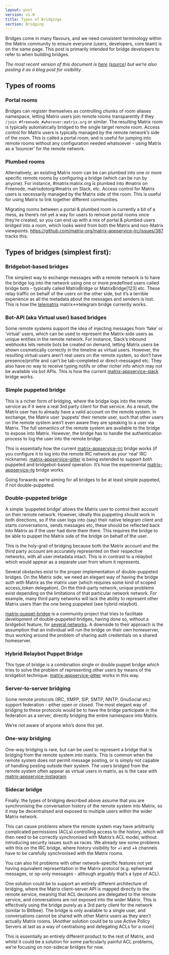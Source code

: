 ```yaml
---
layout: post
version: v1.0
title: Types of Bridgings
section: Bridging
---
```


Bridges come in many flavours, and we need consistent terminology within the Matrix community to ensure everyone (users, developers, core team) is on the same page.  This post is primarily intended for bridge developers to refer to when building bridges.

*The most recent version of this document is [here](https://matrix.org/docs/guides/types-of-bridging.html) ([source](https://github.com/matrix-org/matrix-doc/blob/master/supporting-docs/guides/2017-03-11-types-of-bridging.md)) but we’re also posting it as a blog post for visibility.*

## Types of rooms

### Portal rooms

Bridges can register themselves as controlling chunks of room aliases namespace, letting Matrix users join remote rooms transparently if they `/join #freenode_#wherever:matrix.org` or similar.  The resulting Matrix room is typically automatically bridged to the single target remote room. Access control for Matrix users is typically managed by the remote network’s side of the room. This is called a portal room, and is useful for jumping into remote rooms without any configuration needed whatsoever - using Matrix as a ‘bouncer’ for the remote network.

### Plumbed rooms

Alternatively, an existing Matrix room can be can plumbed into one or more specific remote rooms by configuring a bridge (which can be run by anyone).  For instance, #matrix:matrix.org is plumbed into #matrix on Freenode, matrixdotorg/#matrix on Slack, etc.  Access control for Matrix users is necessarily managed by the Matrix side of the room. This is useful for using Matrix to link together different communities.

Migrating rooms between a portal & plumbed room is currently a bit of a mess, as there’s not yet a way for users to remove portal rooms once they’re created, so you can end up with a mix of portal & plumbed users bridged into a room, which looks weird from both the Matrix and non-Matrix viewpoints. https://github.com/matrix-org/matrix-appservice-irc/issues/387 tracks this.

## Types of bridges (simplest first):

### Bridgebot-based bridges

The simplest way to exchange messages with a remote network is to have the bridge log into the network using one or more predefined users called bridge bots - typically called MatrixBridge or MatrixBridge[123] etc.  These relay traffic on behalf of the users on the other side, but it’s a terrible experience as all the metadata about the messages and senders is lost.  This is how the [telematrix](https://github.com/SijmenSchoon/telematrix) matrix<->telegram bridge currently works.

### Bot-API (aka Virtual user) based bridges

Some remote systems support the idea of injecting messages from ‘fake’ or ‘virtual’ users, which can be used to represent the Matrix-side users as unique entities in the remote network.  For instance, Slack’s inbound webhooks lets remote bots be created on demand, letting Matrix users be shown cosmetically correctly in the timeline as virtual users.  However, the resulting virtual users aren’t real users on the remote system, so don’t have presence/profile and can’t be tab-completed or direct-messaged etc.  They also have no way to receive typing notifs or other richer info which may not be available via bot APIs.  This is how the current [matrix-appservice-slack](https://github.com/matrix-org/matrix-appservice-slack) bridge works.

### Simple puppeted bridge

This is a richer form of bridging, where the bridge logs into the remote service as if it were a real 3rd party client for that service.  As a result, the Matrix user has to already have a valid account on the remote system.  In exchange, the Matrix user ‘puppets’ their remote user, such that other users on the remote system aren’t even aware they are speaking to a user via Matrix.  The full semantics of the remote system are available to the bridge to expose into Matrix.  However, the bridge has to handle the authentication process to log the user into the remote bridge.

This is essentially how the current [matrix-appservice-irc](https://github.com/matrix-org/matrix-appservice-irc) bridge works (if you configure it to log into the remote IRC network as your ‘real’ IRC nickname).  [matrix-appservice-gitter](https://github.com/matrix-org/matrix-appservice-gitter) is being extended to support both puppeted and bridgebot-based operation.  It’s how the experimental [matrix-appservice-tg](https://github.com/matrix-org/matrix-appservice-tg) bridge works.

Going forwards we’re aiming for all bridges to be at least simple puppeted, if not double-puppeted.

### Double-puppeted bridge

A simple ‘puppeted bridge’ allows the Matrix user to control their account on their remote network. However, ideally this puppeting should work in both directions, so if the user logs into (say) their native telegram client and starts conversations, sends messages etc, these should be reflected back into Matrix as if the user had done them there. This requires the bridge to be able to puppet the Matrix side of the bridge on behalf of the user.

This is the holy-grail of bridging because both the Matrix account and the third party account are accurately represented on their respective networks, with all user metadata intact. This is in contrast to a relaybot which would appear as a separate user from whom it represents.

Several obstacles exist to the proper implementation of double-puppeted bridges. On the Matrix side, we need an elegant way of having the bridge auth with Matrix as the matrix user (which requires some kind of scoped access_token delegation). On the third-party network, unique problems exist depending on the limitations of that particular network network. For example, many third party networks will lack the ability to represent other Matrix users than the one being puppeted (see hybrid relaybot).

[matrix-puppet-bridge](https://github.com/matrix-hacks/matrix-puppet-bridge) is a community project that tries to facilitate development of double-puppeted bridges, having done so, without a bridgebot feature, for [several networks](https://github.com/matrix-hacks/matrix-puppet-bridge#examples). A downside to their approach is the assumption that an individual will run the bridge on their own homeserver, thus working around the problem of sharing auth credentials on a shared homeserver.

### Hybrid Relaybot Puppet Bridge

This type of bridge is a combination single or double puppet bridge which tries to solve the problem of representing other users by means of the bridgebot technique. [matrix-appservice-gitter](https://github.com/matrix-org/matrix-appservice-gitter) works in this way.

### Server-to-server bridging

Some remote protocols (IRC, XMPP, SIP, SMTP, NNTP, GnuSocial etc) support federation - either open or closed.  The most elegant way of bridging to these protocols would be to have the bridge participate in the federation as a server, directly bridging the entire namespace into Matrix.

We’re not aware of anyone who’s done this yet.

### One-way bridging

One-way bridging is rare, but can be used to represent a bridge that is bridging from the remote system into matrix. This is common when the remote system does not permit message posting, or is simply not capable of handling posting outside their system. The users bridged from the remote system often appear as virtual users in matrix, as is the case with [matrix-appservice-instagram](https://github.com/turt2live/matrix-appservice-instagram).

### Sidecar bridge

Finally: the types of bridging described above assume that you are synchronising the conversation history of the remote system into Matrix, so it may be decentralised and exposed to multiple users within the wider Matrix network.

This can cause problems where the remote system may have arbitrarily complicated permissions (ACLs) controlling access to the history, which will then need to be correctly synchronised with Matrix’s ACL model, without introducing security issues such as races.  We already see some problems with this on the IRC bridge, where history visibility for +i and +k channels have to be carefully synchronised with the Matrix rooms.

You can also hit problems with other network-specific features not yet having equivalent representation in the Matrix protocol (e.g. ephemeral messages, or op-only messages - although arguably that’s a type of ACL).

One solution could be to support an entirely different architecture of bridging, where the Matrix client-server API is mapped directly to the remote service, meaning that ACL decisions are delegated to the remote service, and conversations are not exposed into the wider Matrix. This is effectively using the bridge purely as a 3rd party client for the network (similar to Bitlbee).  The bridge is only available to a single user, and conversations cannot be shared with other Matrix users as they aren’t actually Matrix rooms.  (Another solution could be to use Active Policy Servers at last as a way of centralising and delegating ACLs for a room)

This is essentially an entirely different product to the rest of Matrix, and whilst it could be a solution for some particularly painful ACL problems, we’re focusing on non-sidecar bridges for now.
